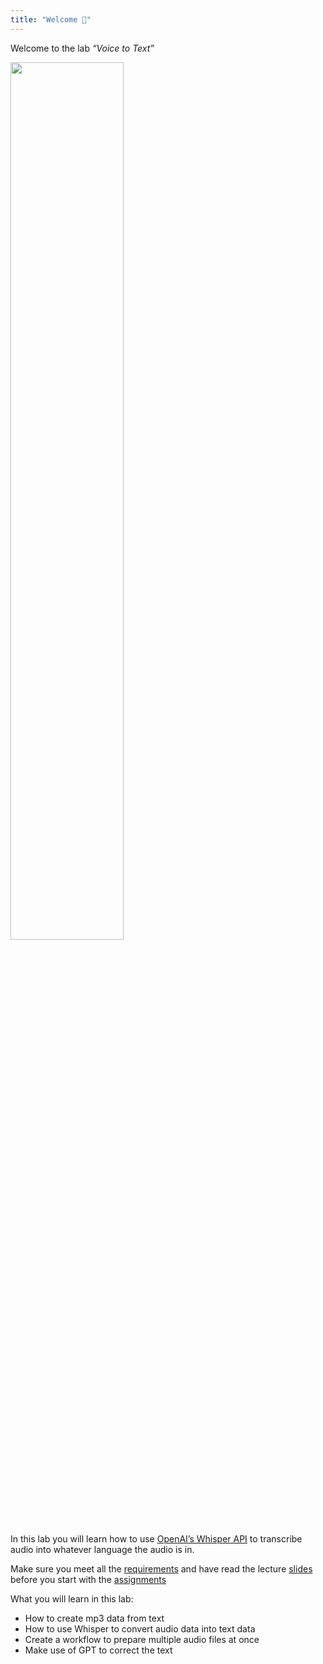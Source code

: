 ```yaml
---
title: "Welcome 👋"
---
```


Welcome to the lab *"Voice to Text"* 

![](/images/logo.png){width="60%"}


In this lab you will learn how to use [OpenAI's Whisper API](https://platform.openai.com/docs/guides/speech-to-text) to transcribe audio into whatever language the audio is in.

::: {.callout-important}
Make sure you meet all the [requirements](/requirements.qmd) and have read the lecture [slides](/slide.qmd) before you start with the [assignments](/assignments.qmd) 
:::

What you will learn in this lab:

- How to create mp3 data from text
- How to use Whisper to convert audio data into text data
- Create a workflow to prepare multiple audio files at once
- Make use of GPT to correct the text

